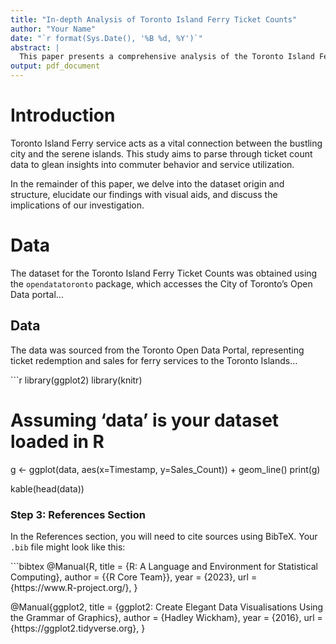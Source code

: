 ```yaml
---
title: "In-depth Analysis of Toronto Island Ferry Ticket Counts"
author: "Your Name"
date: "`r format(Sys.Date(), '%B %d, %Y')`"
abstract: |
  This paper presents a comprehensive analysis of the Toronto Island Ferry Ticket Counts, unveiling the intricate patterns of urban commute and leisure activities. We deduced that despite seasonal and daily fluctuations, a consistent demand for ferry services prevails throughout the year, highlighting its importance in urban transport.
output: pdf_document
---
```


# Introduction
Toronto Island Ferry service acts as a vital connection between the bustling city and the serene islands. This study aims to parse through ticket count data to glean insights into commuter behavior and service utilization.

In the remainder of this paper, we delve into the dataset origin and structure, elucidate our findings with visual aids, and discuss the implications of our investigation.

# Data
The dataset for the Toronto Island Ferry Ticket Counts was obtained using the `opendatatoronto` package, which accesses the City of Toronto's Open Data portal...

## Data
The data was sourced from the Toronto Open Data Portal, representing ticket redemption and sales for ferry services to the Toronto Islands...



```r
library(ggplot2)
library(knitr)

# Assuming 'data' is your dataset loaded in R
g <- ggplot(data, aes(x=Timestamp, y=Sales_Count)) + geom_line()
print(g)

kable(head(data))


### Step 3: References Section
In the References section, you will need to cite sources using BibTeX. Your `.bib` file might look like this:



```bibtex
@Manual{R,
    title = {R: A Language and Environment for Statistical Computing},
    author = {{R Core Team}},
    year = {2023},
    url = {https://www.R-project.org/},
}

@Manual{ggplot2,
    title = {ggplot2: Create Elegant Data Visualisations Using the Grammar of Graphics},
    author = {Hadley Wickham},
    year = {2016},
    url = {https://ggplot2.tidyverse.org},
}


